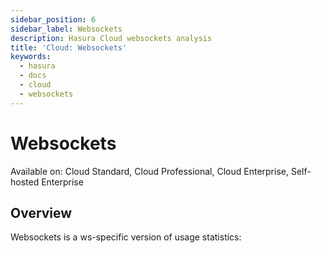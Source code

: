 ```yaml
---
sidebar_position: 6
sidebar_label: Websockets
description: Hasura Cloud websockets analysis
title: 'Cloud: Websockets'
keywords:
  - hasura
  - docs
  - cloud
  - websockets
---
```



# Websockets

<div className="badge badge--primary heading-badge">
  Available on: Cloud Standard, Cloud Professional, Cloud Enterprise, Self-hosted Enterprise
</div>

## Overview

Websockets is a ws-specific version of usage statistics:

<Thumbnail src="/img/observability/pro-tab-websockets.png" alt="Hasura Cloud Console websockets tab" />
